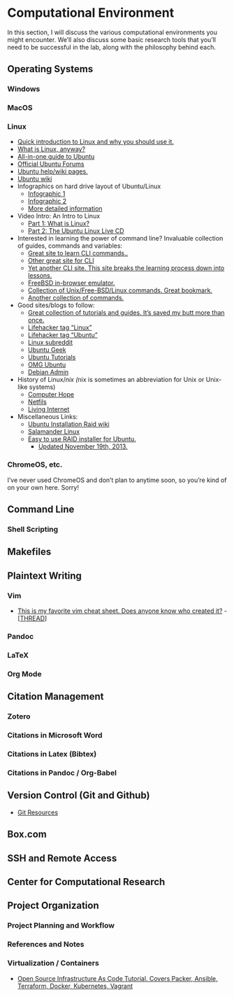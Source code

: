 # Computational Environment {#sec:environment}

In this section, I will discuss the various computational environments you might
encounter. 
We'll also discuss some basic research tools that you'll need
to be successful in the lab, along with the philosophy behind each.

## Operating Systems

### Windows

### MacOS

### Linux
- [Quick introduction to Linux and why you should use it.](http://www.makeuseof.com/tag/whats-this-linux-thing-and-why-should-i-try-it/)
- [What is Linux, anyway?](http://beginlinux.wordpress.com/2009/03/25/what-is-linux-anyway/)
- [All-in-one guide to Ubuntu](http://www.ubuntupocketguide.com/)
- [Official Ubuntu Forums](http://www.ubuntuforums.org)
- [Ubuntu help/wiki pages.](https://help.ubuntu.com/)
- [Ubuntu wiki](https://wiki.ubuntu.com/)
- Infographics on hard drive layout of Ubuntu/Linux
    - [Infographic 1](http://imgur.com/EU6ga.jpg)
    - [Infographic 2](http://imgur.com/S5Ds2.jpg)
    - [More detailed information](http://www.ibm.com/developerworks/linux/library/l-lpic1-v3-102-1/index.html)
- Video Intro: An Intro to Linux
    - [Part 1: What is Linux?](https://www.youtube.com/watch?v=n0hM-5gSG3Y)
    - [Part 2: The Ubuntu Linux Live CD](https://www.youtube.com/watch?v=AqUfN5-7VQk)
- Interested in learning the power of command line? Invaluable collection of guides, commands and variables:
    - [Great site to learn CLI commands..](http://gd.tuwien.ac.at/linuxcommand.org/)
    - [Other great site for CLI](http://www.tuxfiles.org/linuxhelp/cli.html)
    - [Yet another CLI site. This site breaks the learning process down into lessons.](http://www.ee.surrey.ac.uk/Teaching/Unix/)
    - [FreeBSD in-browser emulator.](http://cb.vu/)
    - [Collection of Unix/Free-BSD/Linux commands. Great bookmark.](http://cb.vu/unixtoolbox.xhtml)
    - [Another collection of commands.](http://ss64.com/bash/) 
- Good sites/blogs to follow:
    - [Great collection of tutorials and guides. It's saved my butt more than once.](http://www.cyberciti.biz/faq/)
    - [Lifehacker tag "Linux"](http://lifehacker.com/tag/linux/)
    - [Lifehacker tag "Ubuntu"](http://lifehacker.com/tag/ubuntu/)
    - [Linux subreddit](http://www.reddit.com/r/linux)
    - [Ubuntu Geek](http://www.ubuntugeek.com)
    - [Ubuntu Tutorials](http://ubuntu-tutorials.com/)
    - [OMG Ubuntu](http://omgubuntu.co.uk/)
    - [Debian Admin](http://www.debianadmin.com)
- History of Linux/*nix (*nix is sometimes an abbreviation for Unix or Unix-like
  systems)
    - [Computer Hope](http://www.computerhope.com/history/unix.htm)
    - [Netfils](https://netfiles.uiuc.edu/rhasan/linux/)
    - [Living Internet](http://www.livinginternet.com/i/iw_unix_gnulinux.htm)
- Miscellaneous Links: 
    - [Ubuntu Installation Raid wiki](https://help.ubuntu.com/community/Installation/SoftwareRAID) 
    - [Salamander Linux](http://salamander-linux.com/)
    - [Easy to use RAID installer for Ubuntu.](http://www.reddit.com/r/linux/comments/bbatu/installing_ubuntu_with_raid_seems_too_complex_so/)
        - [Updated November 19th, 2013.](https://www.reddit.com/r/Ubuntu/comments/bbnkp/ive_tinkered_in_ubuntu_before_but_its_the_primary/c0lzpwk) 

### ChromeOS, etc.

I've never used ChromeOS and don't plan to anytime soon, so you're kind of on
your own here. Sorry!


## Command Line

### Shell Scripting

## Makefiles

## Plaintext Writing

### Vim

- [This is my favorite vim cheat sheet. Does anyone know who created it?](http://i.imgur.com/YLInLlY.png) - [[THREAD](https://www.reddit.com/r/vim/comments/32r85c/this_is_my_favorite_vim_cheat_sheet_does_anyone/)]

### Pandoc

### LaTeX

### Org Mode

## Citation Management

### Zotero

### Citations in Microsoft Word

### Citations in Latex (Bibtex)

### Citations in Pandoc / Org-Babel

## Version Control (Git and Github)

- [Git Resources](https://www.reddit.com/r/webdev/comments/9mddhg/i_use_git_for_my_own_internal_personal_projects/)

## Box.com

## SSH and Remote Access

## Center for Computational Research

## Project Organization

### Project Planning and Workflow

### References and Notes

### Virtualization / Containers

- [Open Source Infrastructure As Code Tutorial. Covers Packer, Ansible, Terraform, Docker, Kubernetes, Vagrant](https://www.reddit.com/r/homelab/comments/9uq6s7/open_source_infrastructure_as_code_tutorial/)
